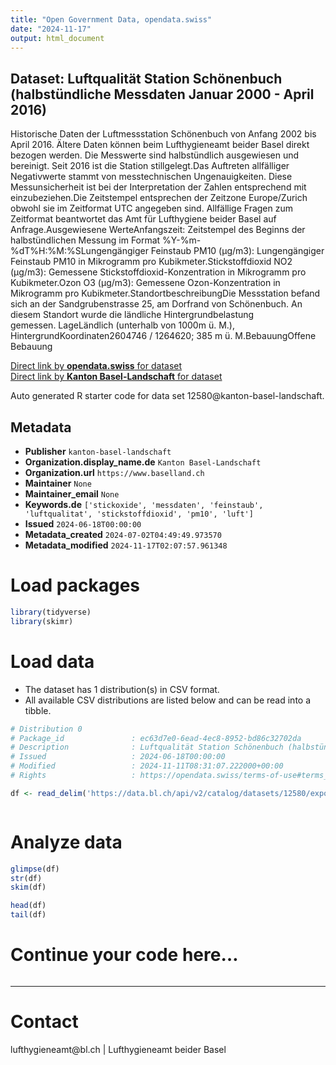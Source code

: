 ```yaml
---
title: "Open Government Data, opendata.swiss"
date: "2024-11-17"
output: html_document
---
```


## Dataset: Luftqualität Station Schönenbuch (halbstündliche Messdaten Januar 2000 - April 2016)

Historische Daten der Luftmessstation Schönenbuch von Anfang 2002 bis April 2016. Ältere Daten können beim Lufthygieneamt beider Basel direkt bezogen werden. Die Messwerte sind halbstündlich ausgewiesen und bereinigt. Seit 2016 ist die Station stillgelegt.Das Auftreten allfälliger Negativwerte stammt von messtechnischen Ungenauigkeiten. Diese Messunsicherheit ist bei der Interpretation der Zahlen entsprechend mit einzubeziehen.Die Zeitstempel entsprechen der Zeitzone Europe/Zurich obwohl sie im Zeitformat UTC angegeben sind. Allfällige Fragen zum Zeitformat beantwortet das Amt für Lufthygiene beider Basel auf Anfrage.Ausgewiesene WerteAnfangszeit: Zeitstempel des Beginns der halbstündlichen Messung im Format %Y-%m-%dT%H:%M:%SLungengängiger Feinstaub PM10 (µg/m3): Lungengängiger Feinstaub PM10 in Mikrogramm pro Kubikmeter.Stickstoffdioxid NO2 (µg/m3): Gemessene Stickstoffdioxid-Konzentration in Mikrogramm pro Kubikmeter.Ozon O3 (µg/m3): Gemessene Ozon-Konzentration in Mikrogramm pro Kubikmeter.StandortbeschreibungDie Messstation befand sich an der Sandgrubenstrasse 25, am Dorfrand von Schönenbuch. An diesem Standort wurde die ländliche Hintergrundbelastung gemessen. LageLändlich (unterhalb von 1000m ü. M.), HintergrundKoordinaten2604746 / 1264620; 385 m ü. M.BebauungOffene Bebauung

[Direct link by **opendata.swiss** for dataset](https://opendata.swiss/de/dataset/luftqualitat-station-schonenbuch-halbstundliche-messdaten-januar-2000-april-2016)<br>
[Direct link by **Kanton Basel-Landschaft** for dataset](https://data.bl.ch/explore/dataset/12580/)

Auto generated R starter code for data set 12580@kanton-basel-landschaft.

## Metadata

- **Publisher** `kanton-basel-landschaft`
- **Organization.display_name.de** `Kanton Basel-Landschaft`
- **Organization.url** `https://www.baselland.ch`
- **Maintainer** `None`
- **Maintainer_email** `None`
- **Keywords.de** `['stickoxide', 'messdaten', 'feinstaub', 'luftqualitat', 'stickstoffdioxid', 'pm10', 'luft']`
- **Issued** `2024-06-18T00:00:00`
- **Metadata_created** `2024-07-02T04:49:49.973570`
- **Metadata_modified** `2024-11-17T02:07:57.961348`


# Load packages

```r

library(tidyverse)
library(skimr)

```

# Load data

-   The dataset has 1 distribution(s) in CSV format.
-   All available CSV distributions are listed below and can be read into a tibble.

```r

# Distribution 0
# Package_id               : ec63d7e0-6ead-4ec8-8952-bd86c32702da
# Description              : Luftqualität Station Schönenbuch (halbstündliche Messdaten Januar 2000 - April 2016) (csv)
# Issued                   : 2024-06-18T00:00:00
# Modified                 : 2024-11-11T08:31:07.222000+00:00
# Rights                   : https://opendata.swiss/terms-of-use#terms_by

df <- read_delim('https://data.bl.ch/api/v2/catalog/datasets/12580/exports/csv?use_labels=true')



```

# Analyze data

```r

glimpse(df)
str(df)
skim(df)

head(df)
tail(df)

```

# Continue your code here...

```r

```

------------------------------------------------------------------------

# Contact

lufthygieneamt@bl.ch | Lufthygieneamt beider Basel
